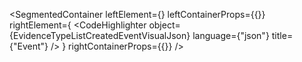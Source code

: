 
<SegmentedContainer
  leftElement={<EvidenceTypeListCreatedEventDesc />}
  leftContainerProps={{}}
  rightElement={
    <CodeHighlighter
      object={EvidenceTypeListCreatedEventVisualJson}
      language={"json"}
      title={"Event"}
    />
  }
  rightContainerProps={{}}
/>
